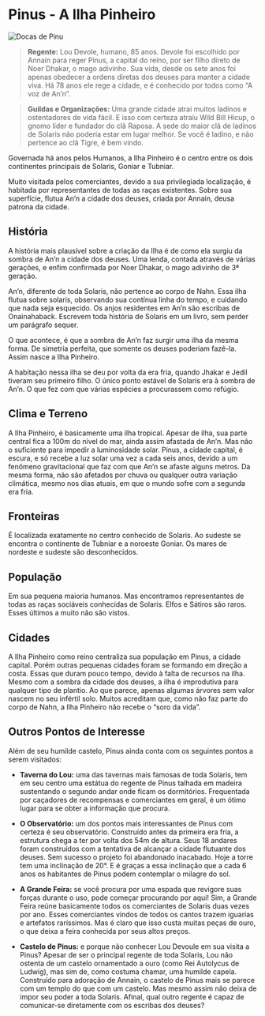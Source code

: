 
# Pinus - A Ilha Pinheiro
<Image src="/docasPinus.jpg" alt="Docas de Pinu" width={500} height={500} />

> **Regente:** Lou Devole, humano, 85 anos.
> Devole foi escolhido por Annain para reger Pinus, a capital do reino, por ser filho direto de Noer Dhakar, o mago adivinho. Sua vida, desde os sete anos foi apenas obedecer a ordens diretas dos deuses para manter a cidade viva. Há 78 anos ele rege a cidade, e é conhecido por todos como “A voz de An’n”.

> **Guildas e Organizações:** Uma grande cidade atrai muitos ladinos e ostentadores de vida fácil. E isso com certeza atraiu Wild Bill Hicup, o gnomo líder e fundador do clã Raposa. A sede do maior clã de ladinos de Solaris não poderia estar em lugar melhor. Se você é ladino, e não pertence ao clã Tigre, é bem vindo.


Governada há anos pelos Humanos, a Ilha Pinheiro é o centro entre os dois continentes principais de Solaris, Goniar e Tubniar.

Muito visitada pelos comerciantes, devido a sua privilegiada localização, é habitada por representantes de todas as raças existentes. Sobre sua superfície, flutua An’n a cidade dos deuses, criada por Annain, deusa patrona da cidade.

## História

A história mais plausível sobre a criação da Ilha é de como ela surgiu da sombra de An’n a cidade dos deuses. Uma lenda, contada através de várias gerações, e enfim confirmada por Noer Dhakar, o mago adivinho de 3ª geração.

An’n, diferente de toda Solaris, não pertence ao corpo de Nahn. Essa ilha flutua sobre solaris, observando sua contínua linha do tempo, e cuidando que nada seja esquecido. Os anjos residentes em An’n são escribas de Onainahaback. Escrevem toda história de Solaris em um livro, sem perder um parágrafo sequer.

O que acontece, é que a sombra de An’n faz surgir uma ilha da mesma forma. De simetria perfeita, que somente os deuses poderiam fazê-la. Assim nasce a Ilha Pinheiro.

A habitação nessa ilha se deu por volta da era fria, quando Jhakar e Jedil tiveram seu primeiro filho. O único ponto estável de Solaris era à sombra de An’n. O que fez com que várias espécies a procurassem como refúgio.

## Clima e Terreno

A Ilha Pinheiro, é basicamente uma ilha tropical. Apesar de ilha, sua parte central fica a 100m do nível do mar, ainda assim afastada de An’n. Mas não o suficiente para impedir a luminosidade solar. Pinus, a cidade capital, é escura, e só recebe a luz solar uma vez a cada seis anos, devido a um fenômeno gravitacional que faz com que An’n se afaste alguns metros. Da mesma forma, não são afetados por chuva ou qualquer outra variação climática, mesmo nos dias atuais, em que o mundo sofre com a segunda era fria.

## Fronteiras

É localizada exatamente no centro conhecido de Solaris. Ao sudeste se encontra o continente de Tubniar e a noroeste Goniar. Os mares de nordeste e sudeste são desconhecidos.

## População

Em sua pequena maioria humanos. Mas encontramos representantes de todas as raças sociáveis conhecidas de Solaris. Elfos e Sátiros são raros. Esses últimos a muito não são vistos.

## Cidades

A Ilha Pinheiro como reino centraliza sua população em Pinus, a cidade capital. Porém outras pequenas cidades foram se formando em direção a costa. Essas que duram pouco tempo, devido à falta de recursos na ilha. Mesmo com a sombra da cidade dos deuses, a ilha é improdutiva para qualquer tipo de plantio. Ao que parece, apenas algumas árvores sem valor nascem no seu infértil solo. Muitos acreditam que, como não faz parte do corpo de Nahn, a Ilha Pinheiro não recebe o “soro da vida”.

## Outros Pontos de Interesse

Além de seu humilde castelo, Pinus ainda conta com os seguintes pontos a serem visitados:
* **Taverna do Lou:** uma das tavernas mais famosas de toda Solaris, tem em seu centro uma estátua do regente de Pinus talhada em madeira sustentando o segundo andar onde ficam os dormitórios. Frequentada por caçadores de recompensas e comerciantes em geral, é um ótimo lugar para se obter a informação que procura.

* **O Observatório:** um dos pontos mais interessantes de Pinus com certeza é seu observatório. Construído antes da primeira era fria, a estrutura chega a ter por volta dos 54m de altura. Seus 18 andares foram construídos com a tentativa de alcançar a cidade flutuante dos deuses. Sem sucesso o projeto foi abandonado inacabado. Hoje a torre tem uma inclinação de 20°. E é graças a essa inclinação que a cada 6 anos os habitantes de Pinus podem contemplar o milagre do sol.

* **A Grande Feira:** se você procura por uma espada que revigore suas forças durante o uso, pode começar procurando por aqui! Sim, a Grande Feira reúne basicamente todos os comerciantes de Solaris duas vezes por ano. Esses comerciantes vindos de todos os cantos trazem iguarias e artefatos raríssimos. Mas é claro que isso custa muitas peças de ouro, o que deixa a feira conhecida por seus altos preços.

* **Castelo de Pinus:** e porque não conhecer Lou Devoule em sua visita a Pinus? Apesar de ser o principal regente de toda Solaris, Lou não ostenta de um castelo ornamentado a ouro (como Rei Autolycus de Ludwig), mas sim de, como costuma chamar, uma humilde capela. Construído para adoração de Annain, o castelo de Pinus mais se parece com um templo do que com um castelo. Mas mesmo assim não deixa de impor seu poder a toda Solaris. Afinal, qual outro regente é capaz de comunicar-se diretamente com os escribas dos deuses?
